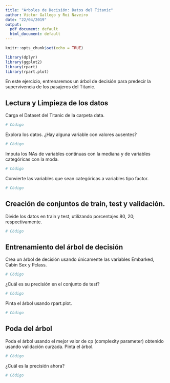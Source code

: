 ```yaml
---
title: "Árboles de Decisión: Datos del Titanic"
author: Victor Gallego y Roi Naveiro
date: "22/04/2019"
output:
  pdf_document: default
  html_document: default
---
```


```r
knitr::opts_chunk$set(echo = TRUE)
```


```r
library(dplyr)
library(ggplot2)
library(rpart)
library(rpart.plot)
```

En este ejercicio, entrenaremos un árbol de decisión para predecir la supervivencia de los pasajeros del Titanic.

## Lectura y Limpieza de los datos

Carga el Dataset del Titanic de la carpeta data.

```r
# Código
```

Explora los datos. ¿Hay alguna variable con valores ausentes?

```r
# Código
```

Imputa los NAs de variables continuas con la mediana y de variables categóricas con la moda.

```r
# Código
```

Convierte las variables que sean categóricas a variables tipo factor.

```r
# Código
```


## Creación de conjuntos de train, test y validación.

Divide los datos en train y test, utilizando porcentajes 80, 20; respectivamente.

```r
# Código
```

## Entrenamiento del árbol de decisión

Crea un árbol de decisión usando únicamente las variables Embarked, Cabin Sex y Pclass.

```r
# Código
```

¿Cuál es su precisión en el conjunto de test?
```r
# Código
```

Pinta el árbol usando rpart.plot.

```r
# Código
```

## Poda del árbol

Poda el árbol usando el mejor valor de cp (complexity parameter) obtenido usando validación curzada. Pinta el árbol.

```r
# Código
```


¿Cuál es la precisión ahora?

```r
# Código
```

